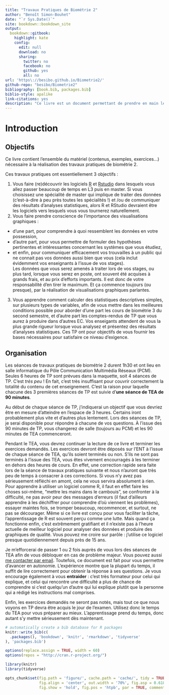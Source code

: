 ```yaml
--- 
title: "Travaux Pratiques de Biométrie 2"
author: "Benoît Simon-Bouhet"
date: "`r Sys.Date()`"
site: bookdown::bookdown_site
output: 
  bookdown::gitbook:
    highlight: kate
    config:
      edit: null
      download: no
      sharing:
        twitter: no
        facebook: no
        github: yes
        all: no
url: 'https\://besibo.github.io/Biometrie2/'
github-repo: "besibo/Biometrie2"
bibliography: [book.bib, packages.bib]
biblio-style: apalike
link-citations: yes
description: "Ce livre est un document permettant de prendre en main les logiciels R et RStudio afin de réaliser des représentations graphiques et des statistiques descriptives simples dans le cadre des travaux pratiques de Biométrie 2."
---
```


# Introduction

## Objectifs

Ce livre contient l'ensemble du matériel (contenus, exemples, exercices...) nécessaire à la réalisation des travaux pratiques de biométrie 2.

Ces travaux pratiques ont essentiellement 3 objectifs :

1. Vous faire (re)découvrir les logiciels [R](https://cran.r-project.org) et [Rstudio](https://www.rstudio.com) dans lesquels vous allez passer beaucoup de temps en L3 puis en master. Si vous choisissez une spécialité de master qui implique de traiter des données (c'est-à-dire à peu près toutes les spécialités !) et /ou de communiquer des résultats d'analyses statistiques, alors R et RStudio devraient être les logiciels vers lesquels vous vous tournerez naturellement.
2. Vous faire prendre conscience de l'importance des visualisations graphiques :
  - d'une part, pour comprendre à quoi ressemblent les données en votre possession,
  - d'autre part, pour vous permettre de formuler des hypothèses pertinentes et intéressantes concernant les systèmes que vous étudiez, 
  - et enfin, pour communiquer efficacement vos trouvailles à un public qui ne connait pas vos données aussi bien que vous (cela inclut évidemment vos enseignants à l'issue de vos stages).  
  Les données que vous serez amenés à traiter lors de vos stages, ou plus tard, lorsque vous serez en poste, ont souvent été acquises à grands frais, et au prix d'efforts importants. Il est donc de votre responsabilité d'en tirer le maximum. Et ça commence toujours (ou presque), par la réalisation de visualisations graphiques parlantes.
3. Vous apprendre comment calculer des statistiques descriptives simples, sur plusieurs types de variables, afin de vous mettre dans les meilleures conditions possible pour aborder d'une part les cours de biométrie 3 du second semestre, et d'autre part les comptes-rendus de TP que vous aurez à produire dans d'autres EC. Vos enseigants attendent de vous la plus grande rigueur lorsque vous analysez et présentez des résultats d'analyses statistiques. Ces TP ont pour objectifs de vous fournir les bases nécessaires pour satisfaire ce niveau d'exigence.

## Organisation

Les séances de travaux pratiques de biométrie 2 durent 1h30 et ont lieu en salle informatique du Pôle Communication Multimédia Réseaux (PCM). Seules 6 heures de TP sont prévues dans la maquette, soit 4 séances de TP. C'est *très peu* ! En fait, c'est très insuffisant pour couvrir correctement la totalité du contenu de cet enseignement. C'est la raison pour laquelle chacune des 3 premières séances de TP est suivie d'**une séance de TEA de 90 minutes**. 

Au début de chaque séance de TP, j'indiquerai un objectif que vous devriez être en mesure d'atteindre en l'espace de 3 heures. Certains iront probablement plus vite et d'autres plus lentement. Lors des séances de TP, je serai disponible pour répondre à chacune de vos questions. À l'issue des 90 minutes de TP, vous changerez de salle (toujours au PCM) et les 90 minutes de TEA commenceront.

Pendant le TEA, vous devrez continuer la lecture de ce livre et terminer les exercices demandés. Les exercices devront être déposés sur l'ENT à l'issue de chaque séance de TEA, qu'ils soient terminés ou non. S'ils ne sont pas terminés à l'issue des TEA, vous êtes vivement encourragés à les terminer en dehors des heures de cours. En effet, une correction rapide sera faite lors de la séance de travaux pratiques suivante et nous n'auront que très peu de temps à consacrer à ces corrections. Si vous n'y avez pas sérieusement réfléchi en amont, cela ne vous servira absolument à rien. Pour apprendre à utiliser un logiciel comme R, il faut en effet faire les choses soi-même, "mettre les mains dans le cambouis", se confronter à la difficulté, ne pas avoir peur des messages d'erreurs (il faut d'ailleurs apprendre à les déchiffrer pour comprendre d'où viennent les problèmes), essayer maintes fois, se tromper beaucoup, recommencer, et surtout, ne pas se décourager. Même si ce livre est conçu pour vous faciliter la tâche, l'apprentissage de R est souvent perçu comme une lutte. Mais quand ça fonctionne enfin, c'est extrêmement gratifiant et il n'existe pas à l'heure actuelle de meilleur logiciel pour analyser des données et produire des graphiques de qualité. Vous pouvez me croire sur parôle : j'utilise ce logiciel presque quotidiennement depuis près de 15 ans.

Je m'efforcerai de passer 1 ou 2 fois auprès de vous lors des séances de TEA afin de vous débloquer en cas de problème majeur. Vous pouvez aussi [me contacter par email](mailto:bsimonbo@univ-lr.fr). Toutefois, ce document est fait pour vous permettre d'avancer en autonomie. L'expérience montre que la plupart du temps, il suffit de lire correctement pour obtenir la réponse à ses questions. Je vous encourage également à vous **entraider** : c'est très formateur pour celui qui explique, et celui qui rencontre une difficulté a plus de chance de comprendre si c'est quelqu'un d'autre qui lui explique plutôt que la personne qui a rédigé les instructions mal comprises.

Enfin, les exercices demandés ne seront pas notés, mais tout ce que nous voyons en TP devra être acquis le jour de l'examen. Utilisez donc le temps du TEA pour vous préparer au mieux. L'apprentissage prend du temps, donc autant s'y mettre sérieusement dès maintenant.

```r
# automatically create a bib database for R packages
knitr::write_bib(c(
  .packages(), 'bookdown', 'knitr', 'rmarkdown', 'tidyverse'
), 'packages.bib')
```


```r
options(replace.assign = TRUE, width = 60)
options(repos = "http://cran.r-project.org/")

library(knitr)
library(tidyverse)

opts_chunk$set(fig.path = 'figure/', cache.path = 'cache/', tidy = TRUE,
               fig.align = 'center', out.width = '70%', fig.asp = 0.618,
               fig.show = 'hold', fig.pos = 'htpb', par = TRUE, comment = NA)
```



<!-- Reference a figure by its code chunk label with the `fig:` prefix, e.g., see Figure \@ref(fig:nice-fig). Similarly, you can reference tables generated from `knitr::kable()`, e.g., see Table \@ref(tab:nice-tab). -->

<!-- You can write citations, too. For example, we are using the **bookdown** package [@R-bookdown] in this sample book, which was built on top of R Markdown and **knitr** [@xie2015]. -->
